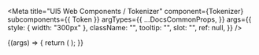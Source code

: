 
<Meta
  title="UI5 Web Components / Tokenizer"
  component={Tokenizer}
  subcomponents={{ Token }}
  argTypes={{
    ...DocsCommonProps,
  }}
  args={{
    style: { width: "300px" },
    className: "",
    tooltip: "",
    slot: "",
    ref: null,
  }}
/>

<DocsHeader />

<Canvas>
  <Story name="Default">
    {(args) => {
      return (
        <Tokenizer {...args}>
          <Token text="Token 1" />
          <Token text="Token 2" />
          <Token text="Token 3" />
          <Token text="Token 4" />
          <Token text="Token 5" />
          <Token text="Token 6" />
        </Tokenizer>
      );
    }}
  </Story>
</Canvas>

<ArgsTable story="." />
